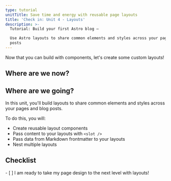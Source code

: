 ```yaml
---
type: tutorial
unitTitle: Save time and energy with reusable page layouts
title: 'Check in: Unit 4 - Layouts'
description: >-
  Tutorial: Build your first Astro blog —

  Use Astro layouts to share common elements and styles across your pages and
  posts
---
```



Now that you can build with components, let's create some custom layouts!

## Where are we now?

<StackblitzIntro tree="withastro/blog-tutorial-demo/tree/unit-4/start"/>

## Where are we going?

In this unit, you'll build layouts to share common elements and styles across your pages and blog posts.

To do this, you will:

- Create reusable layout components
- Pass content to your layouts with `<slot />`
- Pass data from Markdown frontmatter to your layouts
- Nest multiple layouts



<Box icon="check-list">

## Checklist

<Checklist>
- [ ] I am ready to take my page design to the next level with layouts!
</Checklist>
</Box>
